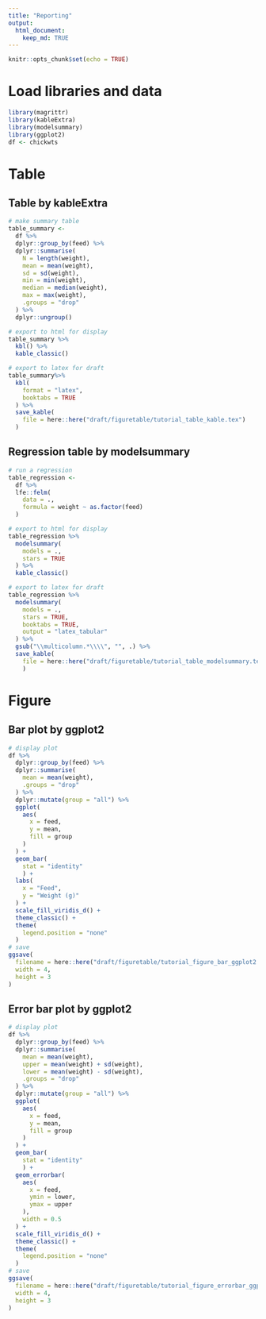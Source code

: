 ```yaml
---
title: "Reporting"
output: 
  html_document:
    keep_md: TRUE
---
```


```r
knitr::opts_chunk$set(echo = TRUE)
```

# Load libraries and data

```r
library(magrittr)
library(kableExtra)
library(modelsummary)
library(ggplot2)
df <- chickwts
```

# Table

## Table by kableExtra


```r
# make summary table
table_summary <-
  df %>%
  dplyr::group_by(feed) %>%
  dplyr::summarise(
    N = length(weight),
    mean = mean(weight),
    sd = sd(weight),
    min = min(weight),
    median = median(weight),
    max = max(weight),
    .groups = "drop"
  ) %>%
  dplyr::ungroup() 

# export to html for display
table_summary %>%
  kbl() %>%
  kable_classic()

# export to latex for draft
table_summary%>%
  kbl(
    format = "latex",
    booktabs = TRUE
  ) %>%
  save_kable(
    file = here::here("draft/figuretable/tutorial_table_kable.tex")
  )
```
## Regression table by modelsummary

```r
# run a regression
table_regression <-
  df %>%
  lfe::felm(
    data = .,
    formula = weight ~ as.factor(feed)
  )

# export to html for display
table_regression %>%
  modelsummary(
    models = .,
    stars = TRUE
  ) %>%
  kable_classic()

# export to latex for draft
table_regression %>%
  modelsummary(
    models = .,
    stars = TRUE,
    booktabs = TRUE,
    output = "latex_tabular"
  ) %>%
  gsub("\\multicolumn.*\\\\", "", .) %>%
  save_kable(
    file = here::here("draft/figuretable/tutorial_table_modelsummary.tex")
    )
```

# Figure

## Bar plot by ggplot2

```r
# display plot
df %>%
  dplyr::group_by(feed) %>%
  dplyr::summarise(
    mean = mean(weight),
    .groups = "drop"
  ) %>%
  dplyr::mutate(group = "all") %>%
  ggplot(
    aes(
      x = feed,
      y = mean,
      fill = group
    )
  ) +
  geom_bar(
    stat = "identity"
    ) +
  labs(
    x = "Feed",
    y = "Weight (g)"
  ) +
  scale_fill_viridis_d() +
  theme_classic() +
  theme(
    legend.position = "none"
  )
# save
ggsave(
  filename = here::here("draft/figuretable/tutorial_figure_bar_ggplot2.png"),
  width = 4,
  height = 3
)
```

## Error bar plot by ggplot2

```r
# display plot
df %>%
  dplyr::group_by(feed) %>%
  dplyr::summarise(
    mean = mean(weight),
    upper = mean(weight) + sd(weight),
    lower = mean(weight) - sd(weight),
    .groups = "drop"
  ) %>%
  dplyr::mutate(group = "all") %>%
  ggplot(
    aes(
      x = feed,
      y = mean,
      fill = group
    )
  ) +
  geom_bar(
    stat = "identity"
    ) +
  geom_errorbar(
    aes(
      x = feed,
      ymin = lower,
      ymax = upper
    ),
    width = 0.5
  ) +
  scale_fill_viridis_d() +
  theme_classic() +
  theme(
    legend.position = "none"
  )
# save
ggsave(
  filename = here::here("draft/figuretable/tutorial_figure_errorbar_ggplot2.png"),
  width = 4,
  height = 3
)
```

